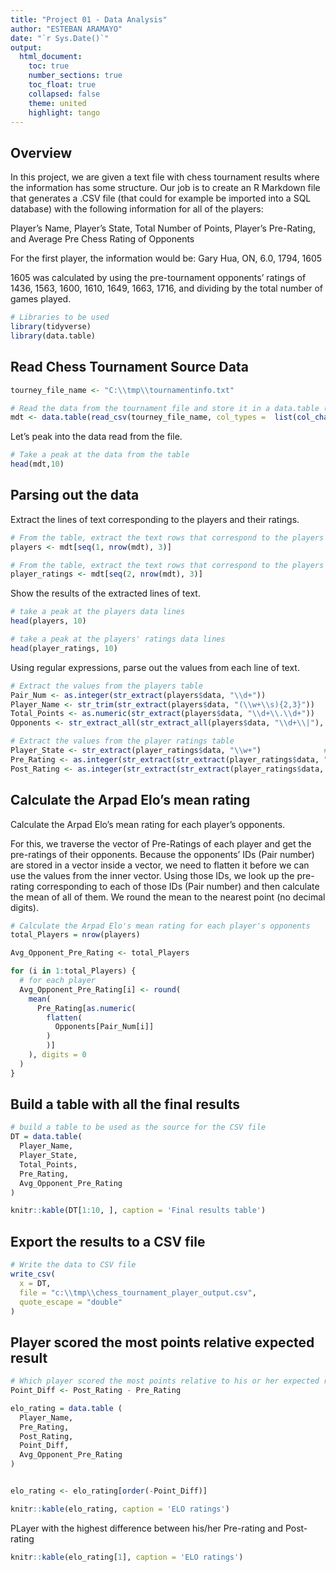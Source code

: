 ---
title: "Project 01 - Data Analysis"
author: "ESTEBAN ARAMAYO"
date: "`r Sys.Date()`"
output:
  html_document:
    toc: true
    number_sections: true
    toc_float: true
    collapsed: false
    theme: united
    highlight: tango
---

<H2>Overview</H2>

In this project, we are given a text file with chess tournament results where the information has some structure. Our job is to create an R Markdown file that generates a .CSV file (that could for example be imported into a SQL database) with the following information for all of the players:

Player’s Name, Player’s State, Total Number of Points, Player’s Pre-Rating, and Average Pre Chess Rating of Opponents

For the first player, the information would be:
Gary Hua, ON, 6.0, 1794, 1605

1605 was calculated by using the pre-tournament opponents’ ratings of 1436, 1563, 1600, 1610, 1649, 1663, 1716, and dividing by the total number of games played.


```{r load-packages, message=FALSE}
# Libraries to be used
library(tidyverse)
library(data.table)
```



<H2>Read Chess Tournament Source Data</H2>
```{r read-src-data}

tourney_file_name <- "C:\\tmp\\tournamentinfo.txt"

# Read the data from the tournament file and store it in a data.table (skip the first 4 rows containing unnecessary header data)
mdt <- data.table(read_csv(tourney_file_name, col_types =  list(col_character()), col_names = c("data"),  skip = 4))


```

Let's peak into the data read from the file.
```{r}
# Take a peak at the data from the table
head(mdt,10)
```



<h2>Parsing out the data</h2>

Extract the lines of text corresponding to the players and their ratings.

```{r parse-out-text-lines}

# From the table, extract the text rows that correspond to the players (skip the dashed lines)
players <- mdt[seq(1, nrow(mdt), 3)]

# From the table, extract the text rows that correspond to the players' ratings (skip the dashed lines)
player_ratings <- mdt[seq(2, nrow(mdt), 3)]

```

Show the results of the extracted lines of text.

```{r}
# take a peak at the players data lines
head(players, 10)

# take a peak at the players' ratings data lines
head(player_ratings, 10)
```

Using regular expressions, parse out the values from each line of text.

```{r message=FALSE, warning=FALSE}
# Extract the values from the players table
Pair_Num <- as.integer(str_extract(players$data, "\\d+"))                      # 1st sequence of numeric characters
Player_Name <- str_trim(str_extract(players$data, "(\\w+\\s){2,3}"))           # 1st instance of 2 or 3 words followed by white space
Total_Points <- as.numeric(str_extract(players$data, "\\d+\\.\\d+"))           # 2nd sequence of numeric characters
Opponents <- str_extract_all(str_extract_all(players$data, "\\d+\\|"), "\\d+") # All instances of numeric characters followed by a pipe |

# Extract the values from the player ratings table
Player_State <- str_extract(player_ratings$data, "\\w+")              # 1st word on the line
Pre_Rating <- as.integer(str_extract(str_extract(player_ratings$data, "[^\\d]\\d{3,4}[^\\d]"), "\\d+")) # 1st instance of a number of at least 3 but no more than 4 digits 
Post_Rating <- as.integer(str_extract(str_extract(player_ratings$data, "->\\s*\\d{3,4}"), "\\d+")) # 1st instance of a number of at least 3 but no more than 4 digits, which come after "-> ".

```

<h2>Calculate the Arpad Elo's mean rating</h2>

Calculate the Arpad Elo's mean rating for each player's opponents.

For this, we traverse the vector of Pre-Ratings of each player and get the pre-ratings of their opponents. Because the opponents' IDs (Pair number) are stored in a vector inside a vector, we need to flatten it before we can use the values from the inner vector. Using those IDs, we look up the pre-rating corresponding to each of those IDs (Pair number) and then calculate the mean of all of them. We round the mean to the nearest point (no decimal digits). 

```{r}
# Calculate the Arpad Elo's mean rating for each player's opponents
total_Players = nrow(players)

Avg_Opponent_Pre_Rating <- total_Players

for (i in 1:total_Players) { 
  # for each player
  Avg_Opponent_Pre_Rating[i] <- round(
    mean(
      Pre_Rating[as.numeric(
        flatten(
          Opponents[Pair_Num[i]]
        )
        )]
    ), digits = 0
  ) 
}
```


<h2>Build a table with all the final results</h2>

```{r}

# build a table to be used as the source for the CSV file
DT = data.table(
  Player_Name,
  Player_State,
  Total_Points,
  Pre_Rating,
  Avg_Opponent_Pre_Rating
)

```

```{r echo=FALSE}
knitr::kable(DT[1:10, ], caption = 'Final results table')
```



<h2>Export the results to a CSV file </h2>
```{r}
# Write the data to CSV file
write_csv(
  x = DT,
  file = "c:\\tmp\\chess_tournament_player_output.csv",
  quote_escape = "double"
)
```

<H2>Player scored the most points relative expected result</H2>
```{r}

# Which player scored the most points relative to his or her expected result?
Point_Diff <- Post_Rating - Pre_Rating

elo_rating = data.table (
  Player_Name,
  Pre_Rating,
  Post_Rating,
  Point_Diff,
  Avg_Opponent_Pre_Rating
)


elo_rating <- elo_rating[order(-Point_Diff)]

```

```{r echo=FALSE}
knitr::kable(elo_rating, caption = 'ELO ratings')
```

PLayer with the highest difference between his/her Pre-rating and Post-rating


```{r echo=FALSE}
knitr::kable(elo_rating[1], caption = 'ELO ratings')
```








